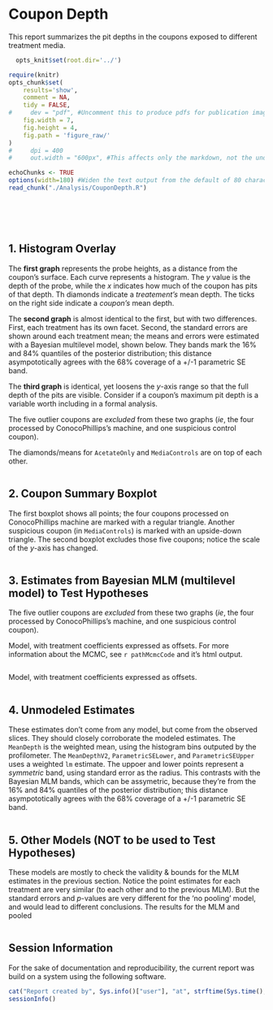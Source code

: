 Coupon Depth
=================================================
This report summarizes the pit depths in the coupons exposed to different treatment media.

<!--  Set the working directory to the repository's base directory; this assumes the report is nested inside of only one directory. -->
<!-- Don't combine this call with any other chunk -especially one that uses file paths. -->
```r
  opts_knit$set(root.dir='../')  
```

<!-- Set the report-wide options, and point to the external code file. -->
```r
require(knitr)
opts_chunk$set(
    results='show', 
    comment = NA, 
    tidy = FALSE,
#     dev = "pdf", #Uncomment this to produce pdfs for publication images (though they don't render well in the html report)
    fig.width = 7, 
    fig.height = 4, 
    fig.path = 'figure_raw/'
)
#     dpi = 400
#     out.width = "600px", #This affects only the markdown, not the underlying png file.  The height will be scaled appropriately.

echoChunks <- TRUE
options(width=180) #Widen the text output from the default of 80 characters.
read_chunk("./Analysis/CouponDepth.R") 
```
<!-- Load the packages.  Suppress the output when loading packages. --> 
```r
```

<!-- Load any Global functions and variables declared in the R file.  Suppress the output. --> 
```r
```

<!-- Declare any global functions specific to a Rmd output.  Suppress the output. --> 
```r
```

<!-- Load the datasets.   -->
```r
```

<!-- Tweak the datasets.   -->
```r
```

## 1. Histogram Overlay
The **first graph** represents the probe heights, as a distance from the coupon's surface.  Each curve represents a histogram.  The *y* value is the depth of the probe, while the *x* indicates how much of the coupon has pits of that depth.  Th diamonds indicate a *treatement's* mean depth. The ticks on the right side indicate a *coupon's* mean depth.

The **second graph** is almost identical to the first, but with two differences.  First, each treatment has its own facet.  Second, the standard errors are shown around each treatment mean; the means and errors were estimated with a Bayesian multilevel model, shown below.  They bands mark the 16% and 84% quantiles of the posterior distribution; this distance asympototically agrees with the 68% coverage of a +/-1 parametric SE band.

The **third graph** is identical, yet loosens the *y*-axis range so that the full depth of the pits are visible.  Consider if a coupon's maximum pit depth is a variable worth including in a formal analysis.

The five outlier coupons are *excluded* from these two graphs (*ie*, the four processed by ConocoPhillips's machine, and one suspicious control coupon).  

The diamonds/means for `AcetateOnly` and `MediaControls` are on top of each other.

```r
```

## 2. Coupon Summary Boxplot
The first boxplot shows all points; the four coupons processed on ConocoPhillips machine are marked with a regular triangle.  Another suspicious coupon (in `MediaControls`) is marked with an upside-down triangle.  The second boxplot excludes those five coupons; notice the scale of the *y*-axis has changed.

```r
```

## 3. Estimates from Bayesian MLM (multilevel model) to Test Hypotheses
The five outlier coupons are *excluded* from these two graphs (*ie*, the four processed by ConocoPhillips's machine, and one suspicious control coupon).

Model, with treatment coefficients expressed as offsets.  For more information about the MCMC, see `r pathMcmcCode` and it's html output.

```r
```

Model, with treatment coefficients expressed as offsets.

```r
```

## 4. Unmodeled Estimates
These estimates don't come from any model, but come from the observed slices.  They should closely corroborate the modeled estimates.  The `MeanDepth` is the weighted mean, using the histogram bins outputed by the profilometer.  The `MeanDepthV2`, `ParametricSELower`, and `ParametricSEUpper` uses a weighted `lm` estimate.  The uppoer and lower points represent a *symmetric* band, using standard error as the radius.  This contrasts with the Bayesian MLM bands, which can be assymetric, because they're from the 16% and 84% quantiles of the posterior distribution; this distance asympototically agrees with the 68% coverage of a +/-1 parametric SE band.

```r
```

## 5. Other Models (NOT to be used to Test Hypotheses)
These models are mostly to check the validity & bounds for the MLM estimates in the previous section.  Notice the point estimates for each treatment are very similar (to each other and to the previous MLM).  But the standard errors and *p*-values are very different for the 'no pooling' model, and would lead to different conclusions.  The results for the MLM and pooled

```r
```

## Session Information
For the sake of documentation and reproducibility, the current report was build on a system using the following software.

```r
cat("Report created by", Sys.info()["user"], "at", strftime(Sys.time(), "%F, %T %z"))
sessionInfo()
```
